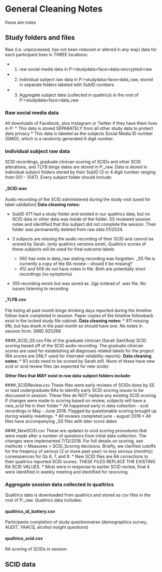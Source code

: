 # General Cleaning Notes
these are notes

## Study folders and files
Raw (i.e. unprocessed, has not been reduced or altered in any way) data for each participant lives in THREE locations: 
  
  * 1) raw social media data in P:>studydata>face>data>encrypted>raw
  * 2) Individual subject raw data in P:>studydata>face>data_raw, stored in separate folders labeled with SubID numbers
  * 3) Aggregate subject data (collected in qualtrics) in the root of P:>studydata>face>data_raw

### Raw social media data 
All downloads of Facebook, plus Instagram or Twitter if they have them lives in P:\studydata\face\data\encrypted\raw
* This data is stored SEPARATELY from all other study data to protect data privacy
* This data is labeled as the subjects Social Media ID number (SMID), which is a randomly generated 6 digit number.

### Individual subject raw data
SCID recordings, graduate clinican scoring of SCIDs and other SCID alterations, and TLFB binge dates are stored in P:\studydata\face\data_raw. Data is stored in individual subject folders stored by their SubID (3 or 4 digit number ranging from 001 - 1047). Every subject folder should include:

#### _SCID.wav
Audio recording of the SCID administered during the study visit (used for label validation)
**Data cleaning notes:**  

* SubID 471 had a study folder and existed in our qualtrics data, but no SCID  data or other data  was inside of the folder.  SS  reviewed session notes and identified that this subject did not complete the session. Their folder was permanently deleted from raw data 01/2024.

* 3 subjects are missing the audio recording of their SCID and cannot be scored by Sarah. (only qualtrics versions exist). Qualtrics scores of these subjects will be used for final outcome labels
  * 092 has note in data_raw stating recording was forgotten.   _SS file is currently a copy of the RA review -- should it be missing?
  * 412 and 509 do not have notes in file. Both are potentially short recordings (no symptoms)
  
* 355 recording exists but was saved as .3gp instead of .wav file. No issues listening to recording
 
#### _TLFB.csv
File listing all past month binge drinking days reported during the timeline follow-back completed in session. Paper copies of the timeline followback exist in the locked study file cabinet.
**Data cleaning notes:**
 * 811 missing tlfb, but has drank in the past month so should have one. No notes in session form. SMID 925268


####_SCID_SS.csv
File of the graduate clinician (Sarah Sant'Ana) SCID scoring based off of the SCID audio recording. The graduate clinician scores are used for establishing all diagnoses related labels for the project (RA scores are ONLY used for interrater reliability reports).
**Data cleaning notes:**
* 93 scids need to be scored by Sarah still. None of these have new scid or scid review files (as expected for new scids)

**Other files that MAY exist in raw data subject folders include:**

####_SCIDReview.csv
These files were early reviews of SCIDs done by SS or lead undergraduate RAs to identify early SCID scoring issues to be discussed in session. These files do NOT replace any existing SCID scoring. If changes were made to scoring based on review, subjects will have a new_scid file in their folder
* All happened early in data collection - scid recordings in May - June 2018. Flagged by questionable scoring brought up during weekly meetings. 
* All reviews completed june - august 2018
* All files have accompanying _SS files with later score dates

####_NewSCID.csv
These are updates to scid scoring procedures that were made after a number of questions from initial data collection. The changes were implemented 7/12/2018. For full details on scoring, see methods > Measures > SCID_Scoring decisions. Briefly, we clarified cutoffs for the freqency of serious (2 or more past year) vs less serious (monthly) consequences for Qs 6, 7, and 9.
* New SCID files are RA corrections to their qualtrics reported SCID scores. THESE FILES REPLACE THE EXISTING RA SCID VALUES.
* Most were in response to earlier SCID review, final 4 were identified in weekly meeting and identified for rescoring.

### Aggregate session data collected in qualtrics
Qualtrics data is downloaded from qualtrics and stored as csv files in the root of P:\studydata\face\data_raw. Qualtrics data includes:

#### qualtrics_id_battery.csv
Participants completion of study questionnaires (demographics survey, AUDIT, YAACQ, alcohol insight questions) 

#### qualtrics_scid.csv
RA scoring of SCIDs in session


## SCID data




